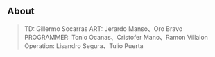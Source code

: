 ## About

> TD: Gillermo Socarras
> ART: Jerardo Manso、Oro Bravo
> PROGRAMMER: Tonio Ocanas、Cristofer Mano、Ramon Villalon
> Operation: Lisandro Segura、Tulio Puerta

